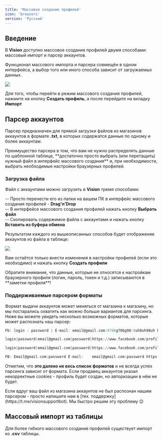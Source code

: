 ```yaml
---
title: 'Массовое создание профилей'
icon: 'browsers'
version: 'Русский'
---
```


## Введение

В **Vision** доступно массовое создание профилей двумя способами: массовый импорт и парсер аккаунтов.

Функционал массового импорта и парсера совмещён в одном интерфейса, а выбор того или иного способа зависит от загружаемых данных.

<img src="/images/masscreation.png" />

Для того, чтобы перейти в режим массового создания профилей, нажмите на кнопку **Создать профиль**, а после перейдите на вкладку **Импорт**

## Парсер аккаунтов

Парсер предназначен для прямой загрузки файлов из магазинов аккаунтов в формате **.txt**, в которых содержатся данные по одному и более аккаунтам. 

<Note>
Преимущество парсера в том, что вам не нужно распределять данные по шаблонной таблице, **достаточно просто выбрать (или перетащить) нужный файл в интерфейс массового создания** и, при необходимости, выбрать необходимые настройки браузерных профилей.
</Note>

### Загрузка файла

Файл с аккаунтами можно загрузить в **Vision** тремя способами:

-- Просто перенести его из папки на вашем ПК в интерфейс массового создания профилей - **Drag'n'Drop**<br />
-- В интерфейсе массового создания профилей нажать кнопку **Выбрать файл** <br />
-- Скопировать содержимое файла с аккаунтами и нажать кнопку **Вставить из буфера обмена**

Результатом каждого из вышеописанных способов будет отображение аккаунтов из файла в таблице:

<img src="/images/parser_result.png" />

Вам остаётся только внести изменения в настройки профилей (если это необходимо) и нажать кнопку **Создать профили**

<Note> 
    Обратите внимание, что данные, которые не относятся к настройкам браузерного профиля (логин, пароль, токен и т.д.) записываются в **заметки профиля**!
</Note>

### Поддерживаемые парсером форматы

Формат выдачи аккаунтов может меняться от магазина к магазину, но мы постарались охватить как можно больше вариантов для парсинга. Ниже вы можете увидеть несколько возможных форматов, которые может распознать наш парсер:

<CodeGroup>

``` a Формат 1
Fb: login : password | E-mail: email@gmail.com:9786g786g98:8uh8uh98uh https://www.facebook.com/profile.php?id=876097098778098 | UserAgent: Mozilla/5.0 (Windows NT 10.0; Win64; x64) AppleWebKit/537.36 (KHTML, like Gecko) Chrome/119.0.0.0 Safari/537.36 | token: EAABsbkjjHJHhjlsdkjhshfsdl | JSON Cookie: [ { cookies } ]
```

```a Формат 2
login|password|email@gmail.com|password|https://www.facebook.com/profile.php?id=78698778678|12|11|1993|EAABtoken|act=785786576576|[{cookies}]|Useragent|Keys
```

```a Формат 3
login|password|email@gmail.com|password|https://www.facebook.com/profile.php?id=78698778678|12|11|1993|EAABtoken|act=785786576576|[{cookies}]|Useragent|Keys
```

```a Формат 4
FB:	Email@gmail.com:password E-mail:	email@gmail.com:password https://www.facebook.com/profile.php?id=4567567567567 Token:	EAABToken	User agent:	Useragent 14  мая  1998	[{cookies}]
```

</CodeGroup>

Отметим, что **это далеко не весь список форматов** и не всегда успех парсинга зависит от формата. Если продавец аккаунтов указал некорректные cookies - профиль будет создан, но авторизации в нём не будет.

<Tip>
Если вдруг ваш файл из магазина аккаунтов не был распознан нашим парсером - просто напишите нам в [тех. поддержку](https://t.me/visionsupportbot). Мы быстро решим эту проблему 😉 
</Tip>

## Массовый импорт из таблицы

Для более гибкого массового создания профилей существует импорт из **.csv** таблицы.




